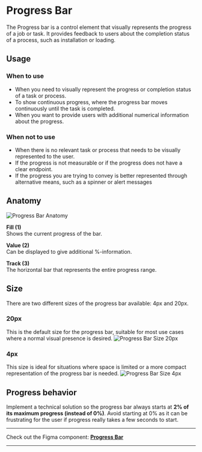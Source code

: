 
<Meta of={ProgressBarStories} />


# Progress Bar
The Progress bar is a control element that visually represents the progress of a job or task. It provides feedback to users about the completion status of a process, such as installation or loading.

## Usage

### When to use
- When you need to visually represent the progress or completion status of a task or process.
- To show continuous progress, where the progress bar moves continuously until the task is completed.
- When you want to provide users with additional numerical information about the progress.

### When not to use
- When there is no relevant task or process that needs to be visually represented to the user.
- If the progress is not measurable or if the progress does not have a clear endpoint.
- If the progress you are trying to convey is better represented through alternative means, such as a spinner or alert messages

## Anatomy
<img src={ProgressBarAnatomy} alt="Progress Bar Anatomy" />


**Fill (1)**\
Shows the current progress of the bar.


**Value (2)**\
Can be displayed to give additional %-information.


**Track (3)**\
The horizontal bar that represents the entire progress range.


## Size
There are two different sizes of the progress bar available: 4px and 20px.

### 20px
This is the default size for the progress bar, suitable for most use cases where a normal visual presence is desired.
<img src={ProgressBarSize20px} alt="Progress Bar Size 20px" />

### 4px
This size is ideal for situations where space is limited or a more compact representation of the progress bar is needed.
<img src={ProgressBarSize4px} alt="Progress Bar Size 4px" />

## Progress behavior
Implement a technical solution so the progress bar always starts at **2% of its maximum progress (instead of 0%)**.  Avoid starting at 0% as it can be frustrating for the user if progress really takes a few seconds to start.


***
Check out the Figma component: **[Progress Bar](https://www.figma.com/file/zPvPwPgb4EsYFXKC2nhzSG/Infineon-DDS-%7C-Main?type=design&node-id=37224-10014&mode=design&t=15iRXx0cf6GC1SMq-4)**
***